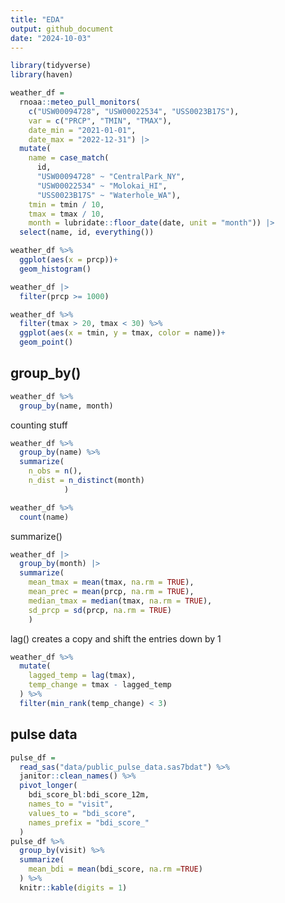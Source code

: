 ```yaml
---
title: "EDA"
output: github_document
date: "2024-10-03"
---
```


```r
library(tidyverse)
library(haven)
```

```r
weather_df = 
  rnoaa::meteo_pull_monitors(
    c("USW00094728", "USW00022534", "USS0023B17S"),
    var = c("PRCP", "TMIN", "TMAX"), 
    date_min = "2021-01-01",
    date_max = "2022-12-31") |>
  mutate(
    name = case_match(
      id, 
      "USW00094728" ~ "CentralPark_NY", 
      "USW00022534" ~ "Molokai_HI",
      "USS0023B17S" ~ "Waterhole_WA"),
    tmin = tmin / 10,
    tmax = tmax / 10,
    month = lubridate::floor_date(date, unit = "month")) |>
  select(name, id, everything())

```
```r
weather_df %>% 
  ggplot(aes(x = prcp))+
  geom_histogram()
```
```r
weather_df |> 
  filter(prcp >= 1000)
```

```r
weather_df %>% 
  filter(tmax > 20, tmax < 30) %>% 
  ggplot(aes(x = tmin, y = tmax, color = name))+
  geom_point()
```
## group_by()
```r
weather_df %>% 
  group_by(name, month)
```
counting stuff
```r
weather_df %>% 
  group_by(name) %>%
  summarize(
    n_obs = n(),
    n_dist = n_distinct(month)
            )
```
```r
weather_df %>% 
  count(name)
```
summarize()
```r
weather_df |>
  group_by(month) |>
  summarize(
    mean_tmax = mean(tmax, na.rm = TRUE),
    mean_prec = mean(prcp, na.rm = TRUE),
    median_tmax = median(tmax, na.rm = TRUE),
    sd_prcp = sd(prcp, na.rm = TRUE)
    ) 
```
lag() creates a copy and shift the entries down by 1
```r
weather_df %>% 
  mutate(
    lagged_temp = lag(tmax),
    temp_change = tmax - lagged_temp
  ) %>% 
  filter(min_rank(temp_change) < 3)
```
## pulse data
```r

pulse_df =
  read_sas("data/public_pulse_data.sas7bdat") %>% 
  janitor::clean_names() %>% 
  pivot_longer(
    bdi_score_bl:bdi_score_12m,
    names_to = "visit",
    values_to = "bdi_score",
    names_prefix = "bdi_score_"
  )
pulse_df %>% 
  group_by(visit) %>% 
  summarize(
    mean_bdi = mean(bdi_score, na.rm =TRUE)
  ) %>% 
  knitr::kable(digits = 1)
```




